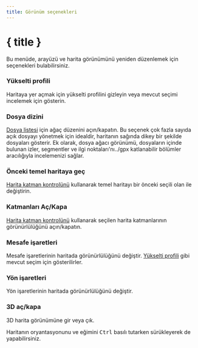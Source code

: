 ```yaml
---
title: Görünüm seçenekleri
---
```


<script lang="ts">
</script>

# { title }

Bu menüde, arayüzü ve harita görünümünü yeniden düzenlemek için seçenekleri bulabilirsiniz.

### <ChartArea size="16" class="inline-block" style="margin-bottom: 2px" />Yükselti profili

Haritaya yer açmak için yükselti profilini gizleyin veya mevcut seçimi incelemek için gösterin.

### <ListTree size="16" class="inline-block" style="margin-bottom: 2px" />Dosya dizini

[Dosya listesi](../files-and-stats) için ağaç düzenini açın/kapatın.
Bu seçenek çok fazla sayıda açık dosyayı yönetmek için idealdir, haritanın sağında dikey bir şekilde dosyaları gösterir.
Ek olarak, dosya ağacı görünümü, dosyaların içinde bulunan izler, segmentler ve ilgi noktaları'nı../gpx katlanabilir bölümler aracılığıyla incelemenizi sağlar.

### <Map size="16" class="inline-block" style="margin-bottom: 2px" />Önceki temel haritaya geç

[Harita katman kontrolünü](../map-controls) kullanarak temel haritayı bir önceki seçili olan ile değiştirin.

### <Layers2 size="16" class="inline-block" style="margin-bottom: 2px" />Katmanları Aç/Kapa

[Harita katman kontrolünü](../map-controls) kullanarak seçilen harita katmanlarının görünürlülüğünü açın/kapatın.

### <Coins size="16" class="inline-block" style="margin-bottom: 2px" />Mesafe işaretleri

Mesafe işaretlerinin haritada görünürlülüğünü değiştir.
[Yükselti profili](../files-and-stats) gibi mevcut seçim için gösterilirler.

### <Milestone size="16" class="inline-block" style="margin-bottom: 2px" />Yön işaretleri

Yön işaretlerinin haritada görünürlülüğünü değiştir.

### <Box size="16" class="inline-block" style="margin-bottom: 2px" />3D aç/kapa

3D harita görünümüne gir veya çık.

<DocsNote>

Haritanın oryantasyonunu ve eğimini <kbd>Ctrl</kbd> basılı tutarken sürükleyerek de yapabilirsiniz.

</DocsNote>
